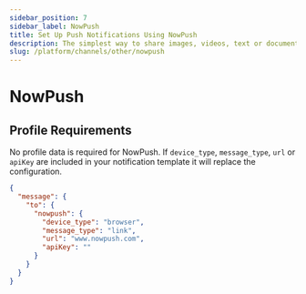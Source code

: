 ```yaml
---
sidebar_position: 7
sidebar_label: NowPush
title: Set Up Push Notifications Using NowPush
description: The simplest way to share images, videos, text or documents between all your devices, on any operating system.
slug: /platform/channels/other/nowpush
---
```


# NowPush

## Profile Requirements

No profile data is required for NowPush. If `device_type`, `message_type`, `url` or `apiKey` are included in your notification template it will replace the configuration.

```json title=JSON
{
  "message": {
    "to": {
      "nowpush": {
        "device_type": "browser",
        "message_type": "link",
        "url": "www.nowpush.com",
        "apiKey": ""
      }
    }
  }
}
```
